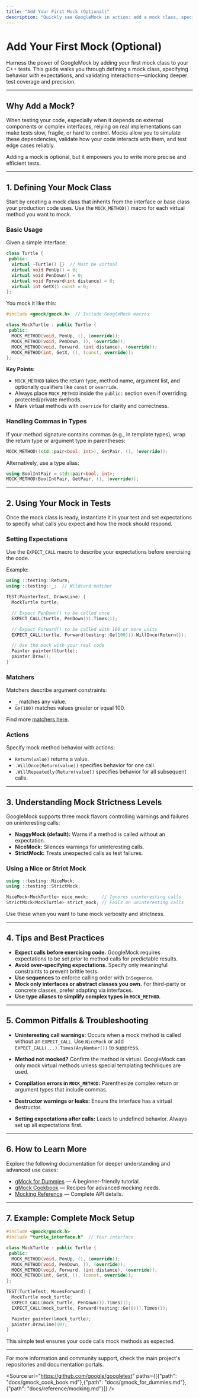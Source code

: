 ```yaml
---
title: "Add Your First Mock (Optional)"
description: "Quickly see GoogleMock in action: add a mock class, specify expectations, and validate mock interactions within your first test case for deeper C++ testing scenarios."
---
```


# Add Your First Mock (Optional)

Harness the power of GoogleMock by adding your first mock class to your C++ tests. This guide walks you through defining a mock class, specifying behavior with expectations, and validating interactions—unlocking deeper test coverage and precision.

---

## Why Add a Mock?

When testing your code, especially when it depends on external components or complex interfaces, relying on real implementations can make tests slow, fragile, or hard to control. Mocks allow you to simulate these dependencies, validate how your code interacts with them, and test edge cases reliably.

Adding a mock is optional, but it empowers you to write more precise and efficient tests.

---

## 1. Defining Your Mock Class

Start by creating a mock class that inherits from the interface or base class your production code uses. Use the `MOCK_METHOD()` macro for each virtual method you want to mock.

### Basic Usage

Given a simple interface:

```cpp
class Turtle {
 public:
  virtual ~Turtle() {}  // Must be virtual
  virtual void PenUp() = 0;
  virtual void PenDown() = 0;
  virtual void Forward(int distance) = 0;
  virtual int GetX() const = 0;
};
```

You mock it like this:

```cpp
#include <gmock/gmock.h>  // Include GoogleMock macros

class MockTurtle : public Turtle {
 public:
  MOCK_METHOD(void, PenUp, (), (override));
  MOCK_METHOD(void, PenDown, (), (override));
  MOCK_METHOD(void, Forward, (int distance), (override));
  MOCK_METHOD(int, GetX, (), (const, override));
};
```

**Key Points:**
- `MOCK_METHOD` takes the return type, method name, argument list, and optionally qualifiers like `const` or `override`.
- Always place `MOCK_METHOD` inside the `public:` section even if overriding protected/private methods.
- Mark virtual methods with `override` for clarity and correctness.

### Handling Commas in Types

If your method signature contains commas (e.g., in template types), wrap the return type or argument type in parentheses:

```cpp
MOCK_METHOD((std::pair<bool, int>), GetPair, (), (override));
```

Alternatively, use a type alias:

```cpp
using BoolIntPair = std::pair<bool, int>;
MOCK_METHOD(BoolIntPair, GetPair, (), (override));
```

---

## 2. Using Your Mock in Tests

Once the mock class is ready, instantiate it in your test and set expectations to specify what calls you expect and how the mock should respond.

### Setting Expectations

Use the `EXPECT_CALL` macro to describe your expectations before exercising the code.

Example:

```cpp
using ::testing::Return;
using ::testing::_;  // Wildcard matcher

TEST(PainterTest, DrawsLine) {
  MockTurtle turtle;

  // Expect PenDown() to be called once
  EXPECT_CALL(turtle, PenDown()).Times(1);

  // Expect Forward() to be called with 100 or more units
  EXPECT_CALL(turtle, Forward(testing::Ge(100))).WillOnce(Return());

  // Use the mock with your real code
  Painter painter(&turtle);
  painter.Draw();
}
```

### Matchers

Matchers describe argument constraints:
- `_` matches any value.
- `Ge(100)` matches values greater or equal 100.

Find more [matchers here](https://google.github.io/googletest/reference/matchers.html).

### Actions

Specify mock method behavior with actions:
- `Return(value)` returns a value.
- `.WillOnce(Return(value))` specifies behavior for one call.
- `.WillRepeatedly(Return(value))` specifies behavior for all subsequent calls.

---

## 3. Understanding Mock Strictness Levels

GoogleMock supports three mock flavors controlling warnings and failures on uninteresting calls:

- **NaggyMock (default):** Warns if a method is called without an expectation.
- **NiceMock:** Silences warnings for uninteresting calls.
- **StrictMock:** Treats unexpected calls as test failures.

### Using a Nice or Strict Mock

```cpp
using ::testing::NiceMock;
using ::testing::StrictMock;

NiceMock<MockTurtle> nice_mock;     // Ignores uninteresting calls
StrictMock<MockTurtle> strict_mock; // Fails on uninteresting calls
```

Use these when you want to tune mock verbosity and strictness.

---

## 4. Tips and Best Practices

- **Expect calls before exercising code.** GoogleMock requires expectations to be set *prior* to method calls for predictable results.
- **Avoid over-specifying expectations.** Specify only meaningful constraints to prevent brittle tests.
- **Use sequences** to enforce calling order with `InSequence`.
- **Mock only interfaces or abstract classes you own.** For third-party or concrete classes, prefer adapting via interfaces.
- **Use type aliases to simplify complex types in `MOCK_METHOD`.**

---

## 5. Common Pitfalls & Troubleshooting

- **Uninteresting call warnings:** Occurs when a mock method is called without an `EXPECT_CALL`. Use `NiceMock` or add `EXPECT_CALL(...).Times(AnyNumber())` to suppress.

- **Method not mocked?** Confirm the method is virtual. GoogleMock can only mock virtual methods unless special templating techniques are used.

- **Compilation errors in `MOCK_METHOD`:** Parenthesize complex return or argument types that include commas.

- **Destructor warnings or leaks:** Ensure the interface has a virtual destructor.

- **Setting expectations after calls:** Leads to undefined behavior. Always set up all expectations first.

---

## 6. How to Learn More

Explore the following documentation for deeper understanding and advanced use cases:

- [gMock for Dummies](https://google.github.io/googletest/gmock_for_dummies.html) — A beginner-friendly tutorial.
- [gMock Cookbook](https://google.github.io/googletest/gmock_cook_book.html) — Recipes for advanced mocking needs.
- [Mocking Reference](https://google.github.io/googletest/reference/mocking.html) — Complete API details.

---

## 7. Example: Complete Mock Setup

```cpp
#include <gmock/gmock.h>
#include "turtle_interface.h"  // Your interface

class MockTurtle : public Turtle {
 public:
  MOCK_METHOD(void, PenUp, (), (override));
  MOCK_METHOD(void, PenDown, (), (override));
  MOCK_METHOD(void, Forward, (int distance), (override));
  MOCK_METHOD(int, GetX, (), (const, override));
};

TEST(TurtleTest, MovesForward) {
  MockTurtle mock_turtle;
  EXPECT_CALL(mock_turtle, PenDown()).Times(1);
  EXPECT_CALL(mock_turtle, Forward(testing::Ge(0))).Times(1);

  Painter painter(&mock_turtle);
  painter.DrawLine(10);
}
```

This simple test ensures your code calls mock methods as expected.

---

For more information and community support, check the main project's repositories and documentation portals.

<Source url="https://github.com/google/googletest" paths={[{"path": "docs/gmock_cook_book.md"},{"path": "docs/gmock_for_dummies.md"},{"path": "docs/reference/mocking.md"}]} />


